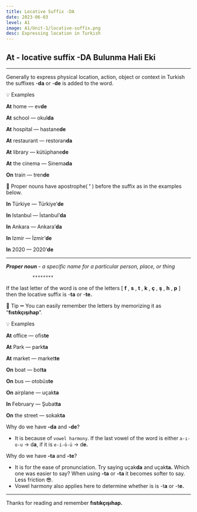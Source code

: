 ```yaml
---
title: Locative Suffix -DA
date: 2023-06-03
level: A1
image: A1/Unit-1/locative-suffix.png 
desc: Expressing location in Turkish
---
```


## At - locative suffix -DA  Bulunma Hali Eki
---

Generally to express physical location, action, object or context in Turkish the suffixes -**da** or -**de** is added to the word.

<aside>
💡 
Examples

**At** home — ev**de**     

**At** school — okul**da**

**At** hospital — hastane**de**

**At** restaurant — restoran**da**

**At** library —  kütüphane**de**

**At** the cinema — Sinema**da**

**On** train — tren**de**


📌 Proper nouns have apostrophe( **’** ) before the suffix as in the examples below.

**In** Türkiye   —  Türkiye’**de**

**In** Istanbul  —  İstanbul’**da**

**In** Ankara    —  Ankara’**da**

**In** Izmir     —  İzmir’**de**

**In** 2020      —  2020’**de**



******** 
***Proper noun*** - *a specific name for a particular person, place, or thing*

</aside>

              ********

If the last letter of the word is one of the letters [ **f** , **s** , **t** , **k** , **ç** , **ş** , **h** , **p** ] then the locative suffix is
 -******ta****** or -****te.****

🍊 Tip ➖ You can easily remember the letters by memorizing it as “**fıstıkçışıhap**”.

<aside>
💡 
Examples

**At** office — ofis**te**

**At** Park — park**ta**

**At** market — market**te**

**On** boat — bot**ta**

**On** bus — otobüs**te**

**On** airplane — uçak**ta**

**In** February — Şubat**ta**

**On** the street — sokak**ta**

</aside>

Why do we have **-da** and **-de**?

- It is because of `vowel harmony`. If the last vowel of the word is either `a-ı-o-u` → d**a**,
if it is `e-i-ö-ü` → d**e.**

Why do we have **-ta** and **-te**?

- It is for the ease of pronunciation. Try saying uçak**da**  and uçak**ta.** Which one was easier to say? When using **-ta** or **-ta** it becomes softer to say. Less friction 😎.
- Vowel harmony also applies here to determine whether is is -t**a** or -t**e.**

---
Thanks for reading and remember **fıstıkçışıhap.**